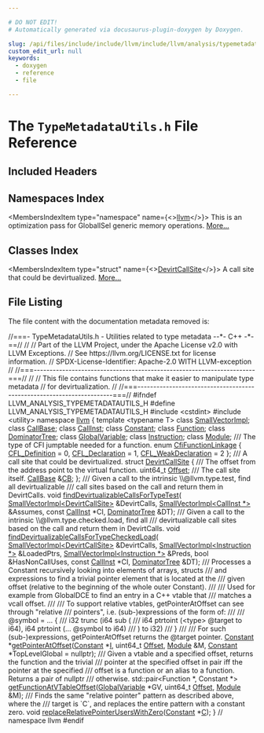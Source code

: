 ```yaml
---

# DO NOT EDIT!
# Automatically generated via docusaurus-plugin-doxygen by Doxygen.

slug: /api/files/include/include/llvm/include/llvm/analysis/typemetadatautils-h
custom_edit_url: null
keywords:
  - doxygen
  - reference
  - file

---
```





# The `TypeMetadataUtils.h` File Reference

<DoxygenPage pluginConfig={pluginConfig}>



## Included Headers

<IncludesList>
<IncludesListItem
  filePath="cstdint"
  permalink=""
  isLocal="false" />
<IncludesListItem
  filePath="utility"
  permalink=""
  isLocal="false" />
</IncludesList>

## Namespaces Index

<MembersIndex>

<MembersIndexItem
  type="namespace"
  name={<><a href="/docs/api/namespaces/llvm">llvm</a></>}>
This is an optimization pass for GlobalISel generic memory operations. <a href="/docs/api/namespaces/llvm/#details">More...</a>
</MembersIndexItem>

</MembersIndex>

## Classes Index

<MembersIndex>

<MembersIndexItem
  type="struct"
  name={<><a href="/docs/api/structs/llvm/devirtcallsite">DevirtCallSite</a></>}>
A call site that could be devirtualized. <a href="/docs/api/structs/llvm/devirtcallsite/#details">More...</a>
</MembersIndexItem>

</MembersIndex>


## File Listing

The file content with the documentation metadata removed is:

<ProgramListing>

<Link id="l00001" /><CodeLine lineNumber="1"><Highlight kind="comment">//===- TypeMetadataUtils.h - Utilities related to type metadata --&#42;- C++ -&#42;-==//</Highlight><Highlight kind="normal"></Highlight></CodeLine>
<Link id="l00002" /><CodeLine lineNumber="2"><Highlight kind="normal"></Highlight><Highlight kind="comment">//</Highlight><Highlight kind="normal"></Highlight></CodeLine>
<Link id="l00003" /><CodeLine lineNumber="3"><Highlight kind="normal"></Highlight><Highlight kind="comment">// Part of the LLVM Project, under the Apache License v2.0 with LLVM Exceptions.</Highlight><Highlight kind="normal"></Highlight></CodeLine>
<Link id="l00004" /><CodeLine lineNumber="4"><Highlight kind="normal"></Highlight><Highlight kind="comment">// See https://llvm.org/LICENSE.txt for license information.</Highlight><Highlight kind="normal"></Highlight></CodeLine>
<Link id="l00005" /><CodeLine lineNumber="5"><Highlight kind="normal"></Highlight><Highlight kind="comment">// SPDX-License-Identifier: Apache-2.0 WITH LLVM-exception</Highlight><Highlight kind="normal"></Highlight></CodeLine>
<Link id="l00006" /><CodeLine lineNumber="6"><Highlight kind="normal"></Highlight><Highlight kind="comment">//</Highlight><Highlight kind="normal"></Highlight></CodeLine>
<Link id="l00007" /><CodeLine lineNumber="7"><Highlight kind="normal"></Highlight><Highlight kind="comment">//===----------------------------------------------------------------------===//</Highlight><Highlight kind="normal"></Highlight></CodeLine>
<Link id="l00008" /><CodeLine lineNumber="8"><Highlight kind="normal"></Highlight><Highlight kind="comment">//</Highlight><Highlight kind="normal"></Highlight></CodeLine>
<Link id="l00009" /><CodeLine lineNumber="9"><Highlight kind="normal"></Highlight><Highlight kind="comment">// This file contains functions that make it easier to manipulate type metadata</Highlight><Highlight kind="normal"></Highlight></CodeLine>
<Link id="l00010" /><CodeLine lineNumber="10"><Highlight kind="normal"></Highlight><Highlight kind="comment">// for devirtualization.</Highlight><Highlight kind="normal"></Highlight></CodeLine>
<Link id="l00011" /><CodeLine lineNumber="11"><Highlight kind="normal"></Highlight><Highlight kind="comment">//</Highlight><Highlight kind="normal"></Highlight></CodeLine>
<Link id="l00012" /><CodeLine lineNumber="12"><Highlight kind="normal"></Highlight><Highlight kind="comment">//===----------------------------------------------------------------------===//</Highlight><Highlight kind="normal"></Highlight></CodeLine>
<Link id="l00013" /><CodeLine lineNumber="13"><Highlight kind="normal"></Highlight></CodeLine>
<Link id="l00014" /><CodeLine lineNumber="14"><Highlight kind="normal"></Highlight><Highlight kind="preprocessor">#ifndef LLVM&#95;ANALYSIS&#95;TYPEMETADATAUTILS&#95;H</Highlight><Highlight kind="normal"></Highlight></CodeLine>
<Link id="l00015" /><CodeLine lineNumber="15"><Highlight kind="normal"></Highlight><Highlight kind="preprocessor">#define LLVM&#95;ANALYSIS&#95;TYPEMETADATAUTILS&#95;H</Highlight><Highlight kind="normal"></Highlight></CodeLine>
<Link id="l00016" /><CodeLine lineNumber="16"><Highlight kind="normal"></Highlight></CodeLine>
<Link id="l00017" /><CodeLine lineNumber="17"><Highlight kind="normal"></Highlight><Highlight kind="preprocessor">#include &lt;cstdint&gt;</Highlight><Highlight kind="normal"></Highlight></CodeLine>
<Link id="l00018" /><CodeLine lineNumber="18"><Highlight kind="normal"></Highlight><Highlight kind="preprocessor">#include &lt;utility&gt;</Highlight><Highlight kind="normal"></Highlight></CodeLine>
<Link id="l00019" /><CodeLine lineNumber="19"><Highlight kind="normal"></Highlight></CodeLine>
<Link id="l00020" /><CodeLine lineNumber="20"><Highlight kind="normal"></Highlight><Highlight kind="keyword">namespace </Highlight><Highlight kind="normal"><a href="/docs/api/namespaces/llvm">llvm</a> &#123;</Highlight></CodeLine>
<Link id="l00021" /><CodeLine lineNumber="21"><Highlight kind="normal"></Highlight></CodeLine>
<Link id="l00022" /><CodeLine lineNumber="22"><Highlight kind="normal"></Highlight><Highlight kind="keyword">template</Highlight><Highlight kind="normal"> &lt;</Highlight><Highlight kind="keyword">typename</Highlight><Highlight kind="normal"> T&gt; </Highlight><Highlight kind="keyword">class </Highlight><Highlight kind="normal"><a href="/docs/api/classes/llvm/smallvectorimpl">SmallVectorImpl</a>;</Highlight></CodeLine>
<Link id="l00023" /><CodeLine lineNumber="23"><Highlight kind="normal"></Highlight><Highlight kind="keyword">class </Highlight><Highlight kind="normal"><a href="/docs/api/classes/llvm/callbase">CallBase</a>;</Highlight></CodeLine>
<Link id="l00024" /><CodeLine lineNumber="24"><Highlight kind="normal"></Highlight><Highlight kind="keyword">class </Highlight><Highlight kind="normal"><a href="/docs/api/classes/llvm/callinst">CallInst</a>;</Highlight></CodeLine>
<Link id="l00025" /><CodeLine lineNumber="25"><Highlight kind="normal"></Highlight><Highlight kind="keyword">class </Highlight><Highlight kind="normal"><a href="/docs/api/classes/llvm/constant">Constant</a>;</Highlight></CodeLine>
<Link id="l00026" /><CodeLine lineNumber="26"><Highlight kind="normal"></Highlight><Highlight kind="keyword">class </Highlight><Highlight kind="normal"><a href="/docs/api/classes/llvm/function">Function</a>;</Highlight></CodeLine>
<Link id="l00027" /><CodeLine lineNumber="27"><Highlight kind="normal"></Highlight><Highlight kind="keyword">class </Highlight><Highlight kind="normal"><a href="/docs/api/classes/llvm/dominatortree">DominatorTree</a>;</Highlight></CodeLine>
<Link id="l00028" /><CodeLine lineNumber="28"><Highlight kind="normal"></Highlight><Highlight kind="keyword">class </Highlight><Highlight kind="normal"><a href="/docs/api/classes/llvm/globalvariable">GlobalVariable</a>;</Highlight></CodeLine>
<Link id="l00029" /><CodeLine lineNumber="29"><Highlight kind="normal"></Highlight><Highlight kind="keyword">class </Highlight><Highlight kind="normal"><a href="/docs/api/classes/llvm/instruction">Instruction</a>;</Highlight></CodeLine>
<Link id="l00030" /><CodeLine lineNumber="30"><Highlight kind="normal"></Highlight><Highlight kind="keyword">class </Highlight><Highlight kind="normal"><a href="/docs/api/classes/llvm/module">Module</a>;</Highlight></CodeLine>
<Link id="l00031" /><CodeLine lineNumber="31"><Highlight kind="normal"></Highlight><Highlight kind="comment"></Highlight></CodeLine>
<Link id="l00032" /><CodeLine lineNumber="32"><Highlight kind="comment">/// The type of CFI jumptable needed for a function.</Highlight><Highlight kind="normal"></Highlight></CodeLine>
<Link id="l00033" /><CodeLine lineNumber="33" lineLink="/docs/api/namespaces/llvm/#ae8f67fbc50a05486efacc898909c8fa6"><Highlight kind="normal"></Highlight><Highlight kind="keyword">enum</Highlight><Highlight kind="normal"> <a href="/docs/api/namespaces/llvm/#ae8f67fbc50a05486efacc898909c8fa6">CfiFunctionLinkage</a> &#123;</Highlight></CodeLine>
<Link id="l00034" /><CodeLine lineNumber="34" lineLink="/docs/api/namespaces/llvm/#ae8f67fbc50a05486efacc898909c8fa6a3fedbac88865b0c78cef42848ade7db1"><Highlight kind="normal">  <a href="/docs/api/namespaces/llvm/#ae8f67fbc50a05486efacc898909c8fa6a3fedbac88865b0c78cef42848ade7db1">CFL&#95;Definition</a> = 0,</Highlight></CodeLine>
<Link id="l00035" /><CodeLine lineNumber="35" lineLink="/docs/api/namespaces/llvm/#ae8f67fbc50a05486efacc898909c8fa6a84fe6ecd344a02c3b9ed071670b3dafa"><Highlight kind="normal">  <a href="/docs/api/namespaces/llvm/#ae8f67fbc50a05486efacc898909c8fa6a84fe6ecd344a02c3b9ed071670b3dafa">CFL&#95;Declaration</a> = 1,</Highlight></CodeLine>
<Link id="l00036" /><CodeLine lineNumber="36" lineLink="/docs/api/namespaces/llvm/#ae8f67fbc50a05486efacc898909c8fa6a2c774a7021d843a45dccfa54a21fa83b"><Highlight kind="normal">  <a href="/docs/api/namespaces/llvm/#ae8f67fbc50a05486efacc898909c8fa6a2c774a7021d843a45dccfa54a21fa83b">CFL&#95;WeakDeclaration</a> = 2</Highlight></CodeLine>
<Link id="l00037" /><CodeLine lineNumber="37"><Highlight kind="normal">&#125;;</Highlight></CodeLine>
<Link id="l00038" /><CodeLine lineNumber="38"><Highlight kind="normal"></Highlight><Highlight kind="comment"></Highlight></CodeLine>
<Link id="l00039" /><CodeLine lineNumber="39"><Highlight kind="comment">/// A call site that could be devirtualized.</Highlight><Highlight kind="normal"></Highlight></CodeLine>
<Link id="l00040" /><CodeLine lineNumber="40" lineLink="/docs/api/structs/llvm/devirtcallsite"><Highlight kind="normal"></Highlight><Highlight kind="keyword">struct </Highlight><Highlight kind="normal"><a href="/docs/api/structs/llvm/devirtcallsite">DevirtCallSite</a> &#123;</Highlight><Highlight kind="comment"></Highlight></CodeLine>
<Link id="l00041" /><CodeLine lineNumber="41"><Highlight kind="comment">  /// The offset from the address point to the virtual function.</Highlight><Highlight kind="normal"></Highlight></CodeLine>
<Link id="l00042" /><CodeLine lineNumber="42" lineLink="/docs/api/structs/llvm/devirtcallsite/#a4e18d6f8a24327a95d0b222babe223c2"><Highlight kind="normal">  uint64&#95;t <a href="/docs/api/structs/llvm/devirtcallsite/#a4e18d6f8a24327a95d0b222babe223c2">Offset</a>;</Highlight><Highlight kind="comment"></Highlight></CodeLine>
<Link id="l00043" /><CodeLine lineNumber="43"><Highlight kind="comment">  /// The call site itself.</Highlight><Highlight kind="normal"></Highlight></CodeLine>
<Link id="l00044" /><CodeLine lineNumber="44" lineLink="/docs/api/structs/llvm/devirtcallsite/#ab4277fa2a53bc238194ebdb892af3557"><Highlight kind="normal">  <a href="/docs/api/classes/llvm/callbase">CallBase</a> &amp;<a href="/docs/api/structs/llvm/devirtcallsite/#ab4277fa2a53bc238194ebdb892af3557">CB</a>;</Highlight></CodeLine>
<Link id="l00045" /><CodeLine lineNumber="45"><Highlight kind="normal">&#125;;</Highlight></CodeLine>
<Link id="l00046" /><CodeLine lineNumber="46"><Highlight kind="normal"></Highlight><Highlight kind="comment"></Highlight></CodeLine>
<Link id="l00047" /><CodeLine lineNumber="47"><Highlight kind="comment">/// Given a call to the intrinsic \\@llvm.type.test, find all devirtualizable</Highlight></CodeLine>
<Link id="l00048" /><CodeLine lineNumber="48"><Highlight kind="comment">/// call sites based on the call and return them in DevirtCalls.</Highlight><Highlight kind="normal"></Highlight></CodeLine>
<Link id="l00049" /><CodeLine lineNumber="49"><Highlight kind="normal"></Highlight><Highlight kind="keywordtype">void</Highlight><Highlight kind="normal"> <a href="/docs/api/namespaces/llvm/#af88f364cd09c715e8853a1027c7180ef">findDevirtualizableCallsForTypeTest</a>(</Highlight></CodeLine>
<Link id="l00050" /><CodeLine lineNumber="50"><Highlight kind="normal">    <a href="/docs/api/classes/llvm/smallvectorimpl">SmallVectorImpl&lt;DevirtCallSite&gt;</a> &amp;DevirtCalls,</Highlight></CodeLine>
<Link id="l00051" /><CodeLine lineNumber="51"><Highlight kind="normal">    <a href="/docs/api/classes/llvm/smallvectorimpl">SmallVectorImpl&lt;CallInst &#42;&gt;</a> &amp;Assumes, </Highlight><Highlight kind="keyword">const</Highlight><Highlight kind="normal"> <a href="/docs/api/classes/llvm/callinst">CallInst</a> &#42;CI,</Highlight></CodeLine>
<Link id="l00052" /><CodeLine lineNumber="52"><Highlight kind="normal">    <a href="/docs/api/classes/llvm/dominatortree">DominatorTree</a> &amp;DT);</Highlight></CodeLine>
<Link id="l00053" /><CodeLine lineNumber="53"><Highlight kind="normal"></Highlight><Highlight kind="comment"></Highlight></CodeLine>
<Link id="l00054" /><CodeLine lineNumber="54"><Highlight kind="comment">/// Given a call to the intrinsic \\@llvm.type.checked.load, find all</Highlight></CodeLine>
<Link id="l00055" /><CodeLine lineNumber="55"><Highlight kind="comment">/// devirtualizable call sites based on the call and return them in DevirtCalls.</Highlight><Highlight kind="normal"></Highlight></CodeLine>
<Link id="l00056" /><CodeLine lineNumber="56"><Highlight kind="normal"></Highlight><Highlight kind="keywordtype">void</Highlight><Highlight kind="normal"> <a href="/docs/api/namespaces/llvm/#a8148654fcf3528ef06d7a0e28b57b952">findDevirtualizableCallsForTypeCheckedLoad</a>(</Highlight></CodeLine>
<Link id="l00057" /><CodeLine lineNumber="57"><Highlight kind="normal">    <a href="/docs/api/classes/llvm/smallvectorimpl">SmallVectorImpl&lt;DevirtCallSite&gt;</a> &amp;DevirtCalls,</Highlight></CodeLine>
<Link id="l00058" /><CodeLine lineNumber="58"><Highlight kind="normal">    <a href="/docs/api/classes/llvm/smallvectorimpl">SmallVectorImpl&lt;Instruction &#42;&gt;</a> &amp;LoadedPtrs,</Highlight></CodeLine>
<Link id="l00059" /><CodeLine lineNumber="59"><Highlight kind="normal">    <a href="/docs/api/classes/llvm/smallvectorimpl">SmallVectorImpl&lt;Instruction &#42;&gt;</a> &amp;Preds, </Highlight><Highlight kind="keywordtype">bool</Highlight><Highlight kind="normal"> &amp;HasNonCallUses,</Highlight></CodeLine>
<Link id="l00060" /><CodeLine lineNumber="60"><Highlight kind="normal">    </Highlight><Highlight kind="keyword">const</Highlight><Highlight kind="normal"> <a href="/docs/api/classes/llvm/callinst">CallInst</a> &#42;CI, <a href="/docs/api/classes/llvm/dominatortree">DominatorTree</a> &amp;DT);</Highlight></CodeLine>
<Link id="l00061" /><CodeLine lineNumber="61"><Highlight kind="normal"></Highlight><Highlight kind="comment"></Highlight></CodeLine>
<Link id="l00062" /><CodeLine lineNumber="62"><Highlight kind="comment">/// Processes a Constant recursively looking into elements of arrays, structs</Highlight></CodeLine>
<Link id="l00063" /><CodeLine lineNumber="63"><Highlight kind="comment">/// and expressions to find a trivial pointer element that is located at the</Highlight></CodeLine>
<Link id="l00064" /><CodeLine lineNumber="64"><Highlight kind="comment">/// given offset (relative to the beginning of the whole outer Constant).</Highlight></CodeLine>
<Link id="l00065" /><CodeLine lineNumber="65"><Highlight kind="comment">///</Highlight></CodeLine>
<Link id="l00066" /><CodeLine lineNumber="66"><Highlight kind="comment">/// Used for example from GlobalDCE to find an entry in a C++ vtable that</Highlight></CodeLine>
<Link id="l00067" /><CodeLine lineNumber="67"><Highlight kind="comment">/// matches a vcall offset.</Highlight></CodeLine>
<Link id="l00068" /><CodeLine lineNumber="68"><Highlight kind="comment">///</Highlight></CodeLine>
<Link id="l00069" /><CodeLine lineNumber="69"><Highlight kind="comment">/// To support relative vtables, getPointerAtOffset can see through &quot;relative</Highlight></CodeLine>
<Link id="l00070" /><CodeLine lineNumber="70"><Highlight kind="comment">/// pointers&quot;, i.e. (sub-)expressions of the form of:</Highlight></CodeLine>
<Link id="l00071" /><CodeLine lineNumber="71"><Highlight kind="comment">///</Highlight></CodeLine>
<Link id="l00072" /><CodeLine lineNumber="72"><Highlight kind="comment">/// @symbol = ... &#123;</Highlight></CodeLine>
<Link id="l00073" /><CodeLine lineNumber="73"><Highlight kind="comment">///   i32 trunc (i64 sub (</Highlight></CodeLine>
<Link id="l00074" /><CodeLine lineNumber="74"><Highlight kind="comment">///     i64 ptrtoint (&lt;type&gt; @target to i64), i64 ptrtoint (... @symbol to i64)</Highlight></CodeLine>
<Link id="l00075" /><CodeLine lineNumber="75"><Highlight kind="comment">///   ) to i32)</Highlight></CodeLine>
<Link id="l00076" /><CodeLine lineNumber="76"><Highlight kind="comment">/// &#125;</Highlight></CodeLine>
<Link id="l00077" /><CodeLine lineNumber="77"><Highlight kind="comment">///</Highlight></CodeLine>
<Link id="l00078" /><CodeLine lineNumber="78"><Highlight kind="comment">/// For such (sub-)expressions, getPointerAtOffset returns the @target pointer.</Highlight><Highlight kind="normal"></Highlight></CodeLine>
<Link id="l00079" /><CodeLine lineNumber="79"><Highlight kind="normal"><a href="/docs/api/classes/llvm/constant">Constant</a> &#42;<a href="/docs/api/namespaces/llvm/#af9ea314c7ebcfef667f1d7b67fe09c69">getPointerAtOffset</a>(<a href="/docs/api/classes/llvm/constant">Constant</a> &#42;<a href="/docs/api/files/lib/lib/support/md5-cpp/#ac0eafdc9ee161b71e7af98af736952fd">I</a>, uint64&#95;t <a href="/docs/api/namespaces/llvm/#a05f5b9a11bdcc5feba62899f95dcf878a3134224cba2545bc57954d3b072aebb4">Offset</a>, <a href="/docs/api/classes/llvm/module">Module</a> &amp;M,</Highlight></CodeLine>
<Link id="l00080" /><CodeLine lineNumber="80"><Highlight kind="normal">                             <a href="/docs/api/classes/llvm/constant">Constant</a> &#42;TopLevelGlobal = </Highlight><Highlight kind="keyword">nullptr</Highlight><Highlight kind="normal">);</Highlight></CodeLine>
<Link id="l00081" /><CodeLine lineNumber="81"><Highlight kind="normal"></Highlight><Highlight kind="comment"></Highlight></CodeLine>
<Link id="l00082" /><CodeLine lineNumber="82"><Highlight kind="comment">/// Given a vtable and a specified offset, returns the function and the trivial</Highlight></CodeLine>
<Link id="l00083" /><CodeLine lineNumber="83"><Highlight kind="comment">/// pointer at the specified offset in pair iff the pointer at the specified</Highlight></CodeLine>
<Link id="l00084" /><CodeLine lineNumber="84"><Highlight kind="comment">/// offset is a function or an alias to a function. Returns a pair of nullptr</Highlight></CodeLine>
<Link id="l00085" /><CodeLine lineNumber="85"><Highlight kind="comment">/// otherwise.</Highlight><Highlight kind="normal"></Highlight></CodeLine>
<Link id="l00086" /><CodeLine lineNumber="86"><Highlight kind="normal">std::pair&lt;Function &#42;, Constant &#42;&gt;</Highlight></CodeLine>
<Link id="l00087" /><CodeLine lineNumber="87"><Highlight kind="normal"><a href="/docs/api/namespaces/llvm/#afc0a5ead9186ecbdc82f6ebe331c25ee">getFunctionAtVTableOffset</a>(<a href="/docs/api/classes/llvm/globalvariable">GlobalVariable</a> &#42;GV, uint64&#95;t <a href="/docs/api/namespaces/llvm/#a05f5b9a11bdcc5feba62899f95dcf878a3134224cba2545bc57954d3b072aebb4">Offset</a>, <a href="/docs/api/classes/llvm/module">Module</a> &amp;M);</Highlight></CodeLine>
<Link id="l00088" /><CodeLine lineNumber="88"><Highlight kind="normal"></Highlight><Highlight kind="comment"></Highlight></CodeLine>
<Link id="l00089" /><CodeLine lineNumber="89"><Highlight kind="comment">/// Finds the same &quot;relative pointer&quot; pattern as described above, where the</Highlight></CodeLine>
<Link id="l00090" /><CodeLine lineNumber="90"><Highlight kind="comment">/// target is &#96;C&#96;, and replaces the entire pattern with a constant zero.</Highlight><Highlight kind="normal"></Highlight></CodeLine>
<Link id="l00091" /><CodeLine lineNumber="91"><Highlight kind="normal"></Highlight><Highlight kind="keywordtype">void</Highlight><Highlight kind="normal"> <a href="/docs/api/namespaces/llvm/#adb95b461a284d8670fc10d24d56cbf56">replaceRelativePointerUsersWithZero</a>(<a href="/docs/api/classes/llvm/constant">Constant</a> &#42;<a href="/docs/api/namespaces/llvm/callingconv/#ac6aa1387c4375260e2468eb5a77fdb4cafd841a49aec1539bc88abc8ff9e170fb">C</a>);</Highlight></CodeLine>
<Link id="l00092" /><CodeLine lineNumber="92"><Highlight kind="normal"></Highlight></CodeLine>
<Link id="l00093" /><CodeLine lineNumber="93"><Highlight kind="normal">&#125; </Highlight><Highlight kind="comment">// namespace llvm</Highlight><Highlight kind="normal"></Highlight></CodeLine>
<Link id="l00094" /><CodeLine lineNumber="94"><Highlight kind="normal"></Highlight></CodeLine>
<Link id="l00095" /><CodeLine lineNumber="95"><Highlight kind="normal"></Highlight><Highlight kind="preprocessor">#endif</Highlight></CodeLine>

</ProgramListing>

</DoxygenPage>
